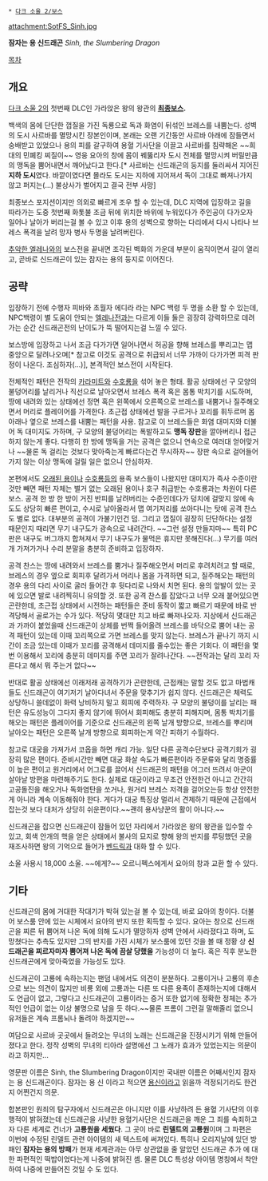  * [[다크 소울 2/보스]]

attachment:SotFS_Sinh.jpg

'''잠자는 용 신드래곤'''
''Sinh, the Slumbering Dragon''

[[목차]]

== 개요 ==
[[다크 소울 2]]의 첫번째 DLC인 가라앉은 왕의 왕관의 '''[[최종보스]].'''

백색의 몸에 단단한 껍질을 가진 독룡으로 독과 화염이 뒤섞인 브레스를 내뿜는다. 성벽의 도시 사르바를 멸망시킨 장본인이며, 본래는 오랜 기간동안 사르바 아래에 잠들면서 숭배받고 있었으나 용의 피를 갈구하여 용혈 기사단을 이끌고 사르바를 침략해온 ~~희대의 민폐킹 찌질이~~ 영웅 요아의 창에 몸이 꿰뚫리자 도시 전체를 멸망시켜 버릴만큼의 맹독을 뿜어내면서 깨어났다고 한다.[* 사르바는 신드래곤의 둥지를 둘러싸서 지어진 '''지하 도시'''였다. 바깥이였다면 몰라도 도시는 지하에 지어져서 독이 그대로 빠져나가지 않고 퍼지는(...) 불상사가 벌어지고 결국 전부 사망]

최종보스 포지션이지만 의외로 빠르게 조우 할 수 있는데, DLC 지역에 입장하고 길을 따라가는 도중 첫번째 화톳불 조금 뒤에 위치한 바위에 누워있다가 주인공이 다가오자 일어나 날아가 버리는걸 볼 수 있고 이후 용의 성벽으로 향하는 다리에서 다시 나타나 브레스 폭격을 날려 망자 병사 두명을 날려버린다.

[[추악한 엘레나]]와의 보스전을 끝내면 조각된 벽화의 가운데 부분이 움직이면서 길이 열리고, 곧바로 신드래곤이 있는 잠자는 용의 둥지로 이어진다.

== 공략 ==
입장하기 전에 수행자 피바와 초월자 에디라 라는 NPC 백령 두 명을 소환 할 수 있는데, NPC백령이 별 도움이 안되는 [[추악한 엘레나|엘레나]]전과는 다르게 이들 둘은 굉장히 강력하므로 데려가는 순간 신드래곤전의 난이도가 뚝 떨어지는걸 느낄 수 있다.

보스방에 입장하고 나서 조금 다가가면 일어나면서 허공을 향해 브레스를 뿌리고는 맵 중앙으로 달려나오며[* 참고로 이것도 공격으로 취급되서 너무 가까이 다가가면 피격 판정이 나온다. 조심하자(...)], 본격적인 보스전이 시작된다.

전체적인 패턴은 전작의 [[흑룡 카라미트|카라미트]]와 [[수호룡]]을 섞어 놓은 형태. 활공 상태에선 구 모양의 불덩어리를 날리거나 직선으로 날아오면서 브레스 폭격 혹은 몸통 박치기를 시도하며, 땅에 내려와 있는 상태에선 정면 혹은 왼쪽에서 오른쪽으로 브레스를 내뿜거나 질주해오면서 머리로 플레이어를 가격한다. 초근접 상태에선 발을 구르거나 꼬리를 휘두르며 몸 아래나 옆으로 브레스를 내뿜는 패턴을 사용. 참고로 이 브레스들은 화염 대미지와 더불어 독 대미지도 가하며, 구 모양의 불덩어리는 폭발하고도 '''맹독 장판'''을 깔아버리니 접근하지 않는게 좋다. 다행히 한 방에 맹독을 거는 공격은 없으니 연속으로 여러대 얻어맞거나 ~~물론 독 걸리는 것보다 맞아죽는게 빠르다는건 무시하자~~ 장판 속으로 걸어들어 가지 않는 이상 맹독에 걸릴 일은 없으니 안심하자.

본편에서도 [[오래된 용]]이나 [[수호룡]]등의 용족 보스들이 나왔지만 대미지가 즉사 수준이란 것만 빼면 패턴 자체는 별거 없는 오래된 용이나 호구 취급받는 수호룡과는 차원이 다른 보스. 공격 한 방 한 방이 거진 반피를 날려버리는 수준인데다가 덩치에 걸맞지 않에 속도도 상당히 빠른 편이고, 수시로 날아올라서 맵 여기저리를 쏘아다니는 탓에 공격 찬스도 별로 없다. 대부분의 공격이 가불기인건 덤. 그리고 껍질이 굉장히 단단하다는 설정 때문인지 때리면 무기 내구도가 광속으로 내려간다. ~~그런 설정 만들지마~~ 특히 PC판은 내구도 버그까지 합쳐져서 무기 내구도가 물먹은 휴지만 못해진다(...) 무기를 여러개 가져가거나 수리 분말을 충분히 준비하고 입장하자.

공격 찬스는 땅에 내려와서 브레스를 뿜거나 질주해오면서 머리로 후려치려고 할 때로, 브레스의 경우 옆으로 회피후 달려가서 머리나 몸을 가격하면 되고, 질주해오는 패턴의 경우 용의 다리 사이로 굴러 들어간 후 뒷다리로 나와서 치면 된다. 용의 앞발이 있는 곳에 있으면 발로 내려찍히니 유의할 것. 또한 공격 찬스를 잡았다고 너무 오래 붙어있으면 곤란한데, 초근접 상태에서 시전하는 패턴들은 준비 동작이 짧고 빠르기 때문에 바로 반격당해서 골로가는 수가 있다. 적당히 몇대만 치고 바로 빠져나오자. 지상에서 신드래곤과 가까이 붙었을때 신드래곤이 상체를 번쩍 들어올려 브레스를 바닥으로 뿜어 내는 공격 패턴이 있는데 이때 꼬리쪽으로 가면 브레스를 맞지 않는다. 브레스가 끝나기 까지 시간이 조금 있는데 이때가 꼬리를 공격해서 데미지를 줄수있는 좋은 기회다. 이 패턴을 몇번 이용해서 꼬리에 충분히 데미지를 주면 꼬리가 잘려나간다. ~~전작과는 달리 꼬리 자른다고 해서 뭐 주는거 없다~~

반대로 활공 상태에선 이래저래 공격하기가 곤란한데, 근접캐는 말할 것도 없고 마법캐들도 신드래곤이 여기저기 날아다녀서 주문을 맞추기가 쉽지 않다. 신드래곤은 체력도 상당하니 쓸데없이 화력 낭비하지 말고 회피에 주력하자. 구 모양의 불덩이를 날리는 패턴은 유도성능이 그다지 좋지 않기에 뛰어서 회피해도 충분히 피해지며, 몸통 박치기를 해오는 패턴은 플레이어를 기준으로 신드래곤의 왼쪽 날개 방향으로, 브레스를 뿌리며 날아오는 패턴은 오른쪽 날개 방향으로 회피하는게 약간 피하기 수월하다.

참고로 대궁을 가져가서 코옵을 하면 캐리 가능. 일단 다른 공격수단보다 공격기회가 굉장히 많은 편이다. 준비시간만 빼면 대궁 화살 속도가 빠른편이라 주문류와 달리 명중률이 높은 편이고 원거리에서 어그로를 끌어서 신드래곤의 패턴을 어그러 뜨려서 아군이 살아날 방편을 마련해주기도 한다. 실제로 대궁이라고 무조건 안전한건 아니고 간간히 고공돌진을 해오거나 독화염탄을 쏘거나, 원거리 브레스 저격을 걸어오는등 항상 안전한게 아니라 계속 이동해줘야 한다. 게다가 대궁 특징상 멀리서 견제하기 때문에 근접에서 잡는것 보다 대처가 상당히 쉬운편이다.~~괜히 용사냥꾼의 활이 아니다.~~

신드래곤을 잡으면 신드래곤이 잠들어 있던 자리에서 가라앉은 왕의 왕관을 입수할 수 있고, 회색 안개의 핵을 얻은 상태에서 불사의 묘지로 향해 왕의 반지를 루팅했던 곳을 재조사하면 왕의 기억으로 들어가 [[벤드릭]]과 대화 할 수 있다.

소울 사용시 18,000 소울.  ~~에게?~~ 오르니펙스에게서 요아의 창과 교환 할 수 있다.

== 기타 ==
신드래곤의 몸에 거대한 작대기가 박혀 있는걸 볼 수 있는데, 바로 요아의 창이다. 더불어 보스룸 안에 있는 시체에서 요아의 반지 또한 획득할 수 있다. 요아는 창으로 신드래곤을 찌른 뒤 뿜어져 나온 독에 의해 도시가 멸망하자 성벽 안에서 사라졌다고 하며, 도망쳤다는 추측도 있지만 그의 반지를 가진 시체가 보스룸에 있던 것을 볼 때 정황 상 '''신드래곤을 찌르자마자 뿜어져 나온 독에 끔살 당했을''' 가능성이 더 높다. 혹은 직후 분노한 신드래곤에게 맞아죽었을 가능성도 있다.

신드래곤이 고룡에 속하는지는 팬덤 내에서도 의견이 분분하다. 고룡이거나 고룡의 후손으로 보는 의견이 많지만 비룡 외에 고룡과는 다른 또 다른 용족이 존재하는지에 대해서도 언급이 없고, 그렇다고 신드래곤이 고룡이라는 증거 또한 없기에 정확한 정체는 추가적인 언급이 없는 이상 불명으로 남을 듯 하다.~~물론 프롬이 그런걸 말해줄리 없으니 유저들은 계속 프롬뇌나 돌려야 하겠지만~~

여담으로 사르바 곳곳에서 들려오는 무녀의 노래는 신드래곤을 진정시키기 위해 만들어 졌다고 한다. 정작 성벽의 무녀의 티아라 설명에선 그 노래가 효과가 있었는지는 의문이라고 하지만...

영문판 이름은 Sinh, the Slumbering Dragon이지만 국내판 이름은 어째서인지 잠자는 용 신드래곤이다. 잠자는 용 신 이라고 적으면 [[용신]]이라고 읽을까 걱정되기라도 한건지 어쩐건지 의문.

합본판인 원죄의 탐구자에서 신드래곤은 아니지만 이를 사냥하려 든 용혈 기사단의 이후 행적이 밝혀졌는데 신드래곤을 사냥한 용혈기사단은 신드래곤을 깨운 그 죄를 속죄하고자 다른 세계로 건너가 '''고룡원을 세웠다'''. 그 곳이 바로 '''린델트의 고룡원'''이며 그 파편은 이번에 수정된 린델트 관련 아이템의 새 텍스트에 써져있다. 특히나 오리지날에 있던 방패인 '''잠자는 용의 방패'''가 현재 세계관과는 아무 상관없을 줄 알았던 신드래곤 추가 에 대한 파편적인 떡밥이었다는게 나중에 밝혀진 셈. 물론 DLC 특성상 아이템 명칭에서 착안하여 나중에 만들어진 것일 수 도 있다.

